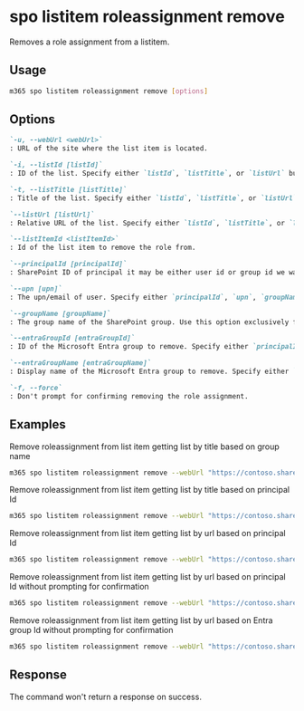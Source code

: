 
# spo listitem roleassignment remove

Removes a role assignment from a listitem.

## Usage

```sh
m365 spo listitem roleassignment remove [options]
```

## Options

```md definition-list
`-u, --webUrl <webUrl>`
: URL of the site where the list item is located.

`-i, --listId [listId]`
: ID of the list. Specify either `listId`, `listTitle`, or `listUrl` but not multiple.

`-t, --listTitle [listTitle]`
: Title of the list. Specify either `listId`, `listTitle`, or `listUrl` but not multiple.

`--listUrl [listUrl]`
: Relative URL of the list. Specify either `listId`, `listTitle`, or `listUrl` but not multiple.

`--listItemId <listItemId>`
: Id of the list item to remove the role from.

`--principalId [principalId]`
: SharePoint ID of principal it may be either user id or group id we want to remove permissions. Specify either `principalId`, `upn`, `groupName`, `entraGroupId`, or `entraGroupName`.

`--upn [upn]`
: The upn/email of user. Specify either `principalId`, `upn`, `groupName`, `entraGroupId`, or `entraGroupName`.

`--groupName [groupName]`
: The group name of the SharePoint group. Use this option exclusively for SharePoint Online groups. Specify either `principalId`, `upn`, `groupName`, `entraGroupId`, or `entraGroupName`.

`--entraGroupId [entraGroupId]`
: ID of the Microsoft Entra group to remove. Specify either `principalId`, `upn`, `groupName`, `entraGroupId`, or `entraGroupName`.

`--entraGroupName [entraGroupName]`
: Display name of the Microsoft Entra group to remove. Specify either `principalId`, `upn`, `groupName`, `entraGroupId`, or `entraGroupName`.

`-f, --force`
: Don't prompt for confirming removing the role assignment.
```

<Global />

## Examples

Remove roleassignment from list item getting list by title based on group name

```sh
m365 spo listitem roleassignment remove --webUrl "https://contoso.sharepoint.com/sites/contoso-sales" --listTitle "someList" --listItemId 1 --groupName "saleGroup"
```

Remove roleassignment from list item getting list by title based on principal Id

```sh
m365 spo listitem roleassignment remove --webUrl "https://contoso.sharepoint.com/sites/contoso-sales" --listTitle "Events" --listItemId 1 --principalId 2
```

Remove roleassignment from list item getting list by url based on principal Id

```sh
m365 spo listitem roleassignment remove --webUrl "https://contoso.sharepoint.com/sites/contoso-sales" --listUrl "/sites/contoso-sales/lists/Events" --listItemId 1 --principalId 2
```


Remove roleassignment from list item getting list by url based on principal Id without prompting for confirmation

```sh
m365 spo listitem roleassignment remove --webUrl "https://contoso.sharepoint.com/sites/contoso-sales" --listUrl "/sites/contoso-sales/lists/Events" --listItemId 1 --principalId 2 --force
```

Remove roleassignment from list item getting list by url based on Entra group Id without prompting for confirmation

```sh
m365 spo listitem roleassignment remove --webUrl "https://contoso.sharepoint.com/sites/contoso-sales" --listUrl "/sites/contoso-sales/lists/Events" --listItemId 1 --entraGroupId "27ae47f1-48f1-46f3-980b-d3c1470e398d" --force
```

## Response

The command won't return a response on success.
